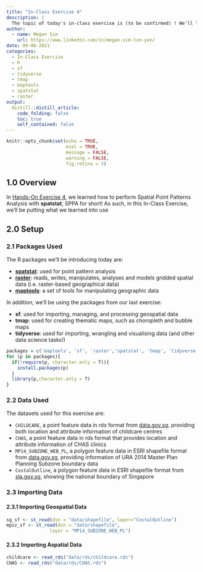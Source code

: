 ```yaml
---
title: "In-Class Exercise 4"
description: |
  The topic of today's in-class exercise is (to be confirmed) ! We'll learn about (details) `r emo::ji("heart")`
author:
  - name: Megan Sim
    url: https://www.linkedin.com/in/megan-sim-tze-yen/
date: 09-06-2021
categories:
  - In-Class Exercise
  - R
  - sf
  - tidyverse
  - tmap
  - maptools
  - spatstat
  - raster
output:
  distill::distill_article:
    code_folding: false
    toc: true
    self_contained: false
---
```



```r
knitr::opts_chunk$set(echo = TRUE, 
                      eval = TRUE,
                      message = FALSE,
                      warning = FALSE,
                      fig.retina = 3)
```

## 1.0 Overview
In [Hands-On Exercise 4](https://is415-msty.netlify.app/posts/2021-09-05-hands-on-exercise-4/), we learned how to perform Spatial Point Patterns Analysis with **spatstat**, SPPA for short! As such, in this In-Class Exercise, we'll be putting what we learned into use

## 2.0 Setup

### 2.1 Packages Used
The R packages we'll be introducing today are:

- [**spatstat**](https://spatstat.org/): used for point pattern analysis
- [**raster**](https://cran.r-project.org/web/packages/raster/): reads, writes, manipulates, analyses and models gridded spatial data (i.e. raster-based geographical data)
- [**maptools**](https://cran.r-project.org/web/packages/maptools/index.html): a set of tools for manipulating geographic data

In addition, we'll be using the packages from our last exercise:

- **sf**: used for importing, managing, and processing geospatial data
- **tmap**: used for creating thematic maps, such as choropleth and bubble maps
- **tidyverse**: used for importing, wrangling and visualising data (and other data science tasks!)

```r
packages = c('maptools', 'sf', 'raster','spatstat', 'tmap', 'tidyverse')
for (p in packages){
  if(!require(p, character.only = T)){
    install.packages(p)
  }
  library(p,character.only = T)
}
```

### 2.2 Data Used
The datasets used for this exercise are:

- `CHILDCARE`, a point feature data in rds format from [data.gov.sg](https://data.gov.sg/), providing both location and attribute information of childcare centres
- `CHAS`, a point feature data in rds format that provides location and attribute information of CHAS clinics
- `MP14_SUBZONE_WEB_PL`, a polygon feature data in ESRI shapefile format from [data.gov.sg](https://data.gov.sg/), providing information of URA 2014 Master Plan Planning Subzone boundary data 
- `CostalOutline`, a polygon feature data in ESRI shapefile format  from [sla.gov.sg](https://www.sla.gov.sg/), showing the national boundary of Singapore

### 2.3 Importing Data
#### 2.3.1 Importing Geospatial Data

```r
sg_sf <- st_read(dsn = "data/shapefile", layer="CostalOutline")
mpsz_sf <- st_read(dsn = "data/shapefile", 
                layer = "MP14_SUBZONE_WEB_PL")
```

#### 2.3.2 Importing Aspatial Data

```r
childcare <- read_rds("data/rds/childcare.rds")
CHAS <- read_rds("data/rds/CHAS.rds")
```


